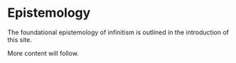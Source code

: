 # Epistemology

The foundational epistemology of infinitism is outlined in the introduction of this site.

More content will follow.
